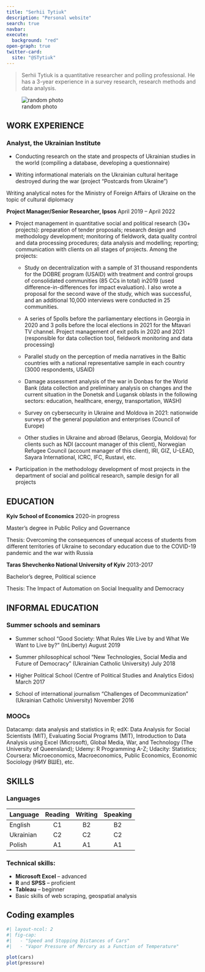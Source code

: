 ```yaml
---
title: "Serhii Tytiuk"
description: "Personal website"
search: true
navbar:
execute: 
  background: "red"
open-graph: true
twitter-card: 
  site: "@STytiuk"
---
```


> Serhii Tytiuk is a quantitative researcher and polling professional. He has a 3-year experience in a survey research, research methods and data analysis.

![random photo](photo_2022-06-11_10-53-06.jpg){fig-align="center"}

## WORK EXPERIENCE

### Analyst, the Ukrainian Institute

-   Conducting research on the state and prospects of Ukrainian studies in the world (compiling a database, developing a questionnaire)

-   Writing informational materials on the Ukrainian cultural heritage destroyed during the war (project "Postcards from Ukraine")

Writing analytical notes for the Ministry of Foreign Affairs of Ukraine on the topic of cultural diplomacy

**Project Manager/Senior Researcher, Ipsos** April 2019 -- April 2022

-   Project management in quantitative social and political research (30+ projects): preparation of tender proposals; research design and methodology development; monitoring of fieldwork, data quality control and data processing procedures; data analysis and modelling; reporting; communication with clients on all stages of projects. Among the projects:

    -   Study on decentralization with a sample of 31 thousand respondents for the DOBRE program (USAID) with treatment and control groups of consolidated communities (85 CCs in total) in2019 (used difference-in-differences for impact evaluation). I also wrote a proposal for the second wave of the study, which was successful, and an additional 10,000 interviews were conducted in 25 communities.

    -   A series of 5polls before the parliamentary elections in Georgia in 2020 and 3 polls before the
        local elections in 2021 for the Mtavari TV channel. Project management of exit polls in 2020
        and 2021 (responsible for data collection tool, fieldwork monitoring and data processing)

    -   Parallel study on the perception of media narratives in the Baltic countries with a national
        representative sample in each country (3000 respondents, USAID)

    -   Damage assessment analysis of the war in Donbas for the World Bank (data collection and
        preliminary analysis on changes and the current situation in the Donetsk and Lugansk oblasts
        in the following sectors: education, healthcare, energy, transportation, WASH)

    -   Survey on cybersecurity in Ukraine and Moldova in 2021: nationwide surveys of the general
        population and enterprises (Council of Europe)

    -   Other studies in Ukraine and abroad (Belarus, Georgia, Moldova) for clients such as NDI
        (account manager of this client), Norwegian Refugee Council (account manager of this client),
        IRI, GIZ, U-LEAD, Sayara International, ICRC, IFC, Rustavi, etc.

-   Participation in the methodology development of most projects in the department of social and
    political research, sample design for all projects

## EDUCATION

**Kyiv School of Economics** 2020-in progress

Master's degree in Public Policy and Governance

Thesis: Overcoming the consequences of unequal access of students from different territories of Ukraine to secondary education due to the COVID-19 pandemic and the war with Russia

**Taras Shevchenko National University of Kyiv** 2013-2017

Bachelor's degree, Political science

Thesis: The Impact of Automation on Social Inequality and Democracy

## INFORMAL EDUCATION

### **Summer schools and seminars**

-   Summer school "Good Society: What Rules We Live by and What We Want to Live by?" (InLiberty) August 2019

-   Summer philosophical school "New Technologies, Social Media and Future of Democracy" (Ukrainian Catholic University) July 2018

-   Higher Political School (Centre of Political Studies and Analytics Eidos) March 2017

-   School of international journalism "Challenges of Decommunization" (Ukrainian Catholic University) November 2016

### MOOCs

Datacamp: data analysis and statistics in R; edX: Data Analysis for Social Scientists (MIT), Evaluating Social Programs (MIT), Introduction to Data Analysis using Excel (Microsoft), Global Media, War, and Technology (The University of Queensland); Udemy: R Programming A-Z; Udacity: Statistics; Coursera: Microeconomics, Macroeconomics, Public Economics, Economic Sociology (НИУ ВШЕ), etc.

## SKILLS

### Languages

| Language  | Reading | Writing | Speaking |
|-----------|:-------:|:-------:|:--------:|
| English   |   C1    |   B2    |    B2    |
| Ukrainian |   C2    |   C2    |    C2    |
| Polish    |   A1    |   A1    |    A1    |

### Technical skills:

-   **Microsoft Excel** -- advanced
-   **R** and **SPSS** -- proficient
-   **Tableau** -- beginner
-   Basic skills of web scraping, geospatial analysis

## Coding examples

```r
#| layout-ncol: 2
#| fig-cap: 
#|   - "Speed and Stopping Distances of Cars"
#|   - "Vapor Pressure of Mercury as a Function of Temperature"

plot(cars)
plot(pressure)
```
